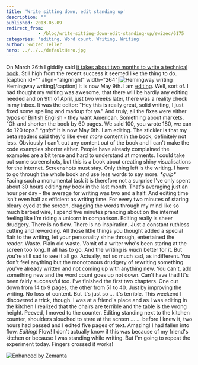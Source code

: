 ```yaml
---
title: 'Write sitting down, edit standing up'
description: ""
published: 2013-05-09
redirect_from: 
            - /blog/write-sitting-down-edit-standing-up/swizec/6175
categories: 'editing, Word count, Writing, Writing'
author: Swizec Teller
hero: ../../../defaultHero.jpg
---
```

On March 26th I giddily said [it takes about two months to write a technical book](http://swizec.com/blog/it-takes-about-two-months-to-write-a-technical-book/swizec/6076). Still high from the recent success it seemed like the thing to do. \[caption id="" align="alignright" width="264"]![Hemingway writing](http://images.elephantjournal.com/wp-content/uploads/2010/04/Picture-359.png "Hemingway writing") Hemingway writing\[/caption] It is now May 9th. I am [editing](http://en.wikipedia.org/wiki/Film_editing "Film editing"). Well, sort of. I had thought my writing was awesome, that there will be hardly any editing needed and on 9th of April, just two weeks later, there was a reality check in my inbox. It was the editor: "Hey this is really great, solid writing, I just fixed some spelling and markup for ya." And truly, all the fixes were either typos or [British English](http://en.wikipedia.org/wiki/British_English "British English") - they want American. Something about markets. "Oh and shorten the book by 60 pages. We said 100, you wrote 180, we can do 120 tops." _\*gulp\*_ It is now May 9th. I am editing. The stickler is that my beta readers said they'd like even _more_ content in the book, definitely not less. Obviously I can't cut any content out of the book and I can't make the code examples shorter either. People have already complained the examples are a bit terse and hard to understand at moments. I could take out some screenshots, but this is a book about creating shiny visualisations for the internet. Screenshots must stay. Only thing left is the writing. I have to go through the whole book and use less words to say more. _\*gulp\*_ Facing such a monumental task it is therefore not a surprise I've only spent about 30 hours editing my book in the last month. That's averaging just an hour per day - the average for writing was two and a half. And editing time isn't even half as efficient as writing time. For every two minutes of staring bleary eyed at the screen, dragging the words through my mind like so much barbed wire, I spend five minutes prancing about on the internet feeling like I'm riding a unicorn in comparison. Editing really is sheer drudgery. There is no flow. There is no inspiration. Just a constant ruthless cutting and rewording. All those little things you thought added a special flair to the writing, let your personality shine through, entertained the reader. Waste. Plain old waste. Vomit of a writer who's been staring at the screen too long. It all has to go. And the writing is _much_ better for it. But you're still sad to see it all go. Actually, not so much sad, as indifferent. You don't feel anything but the monotonous drudgery of rewriting something you've already written and not coming up with anything new. You can't, add something new and the word count goes up not down. Can't have that! It's been fairly successful too. I've finished the first two chapters. One cut down from 14 to 9 pages, the other from 51 to 40. Just by improving the writing. No loss of content. But it's just so ... it's terrible. This weekend I discovered a trick, though. I was at a friend's place and as I was editing in the kitchen I realized that the chairs are terrible and the table is the wrong height. Peeved, I moved to the counter. Editing standing next to the kitchen counter, shoulders slouched to stare at the screen ... ... before I knew it, two hours had passed and I edited five pages of text. Amazing! I had fallen into flow. _Editing!_ Flow! I don't actually know if this was because of my friend's kitchen or because I was standing while writing. But I'm going to repeat the experiment today. Fingers crossed it works!

[![Enhanced by Zemanta](http://img.zemanta.com/zemified_e.png?x-id=1c1fccc8-b519-4743-bf53-a2da2f56481a)](http://www.zemanta.com/?px "Enhanced by Zemanta")